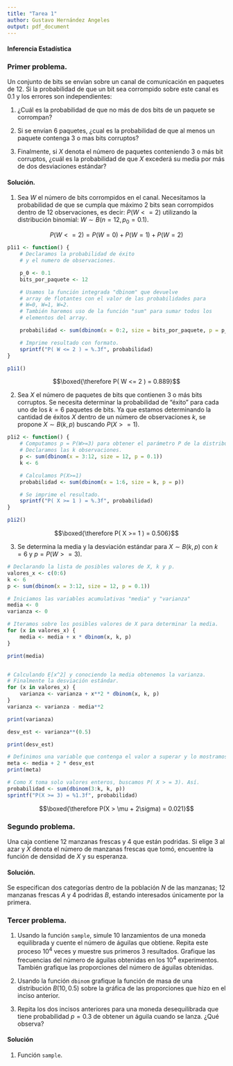 ```yaml
---
title: "Tarea 1"
author: Gustavo Hernández Angeles
output: pdf_document
---
```

#### Inferencia Estadística


### Primer problema.

Un conjunto de bits se envían sobre un canal de comunicación en paquetes de 12. Si la probabilidad de que un bit sea corrompido sobre este canal es 0.1 y los errores son independientes:

1. ¿Cuál es la probabilidad de que no más de dos bits de un paquete se corrompan?

2. Si se envían 6 paquetes, ¿cual es la probabilidad de que al menos un paquete contenga 3 o mas bits corruptos?

3. Finalmente, si $X$ denota el número de paquetes conteniendo 3 o más bit corruptos, ¿cuál es la probabilidad de que $X$ excederá su media por más de dos desviaciones estándar?

#### Solución. 

1. Sea $W$ el número de bits corrompidos en el canal. Necesitamos la probabilidad de que se cumpla que máximo 2 bits sean corrompidos dentro de 12 observaciones, es decir: $P( W <=2 )$ utilizando la distribución binomial: $W \sim B(n = 12, p_0 = 0.1)$.

$$ P(W<=2) = P(W = 0) + P(W = 1) + P(W= 2) $$
```r
p1i1 <- function() {
    # Declaramos la probabilidad de éxito
    # y el numero de observaciones.

    p_0 <- 0.1
    bits_por_paquete <- 12

    # Usamos la función integrada "dbinom" que devuelve
    # array de flotantes con el valor de las probabilidades para
    # W=0, W=1, W=2.
    # También haremos uso de la función "sum" para sumar todos los
    # elementos del array.

    probabilidad <- sum(dbinom(x = 0:2, size = bits_por_paquete, p = p_0))

    # Imprime resultado con formato.
    sprintf("P( W <= 2 ) = %.3f", probabilidad)
}

p1i1()
```
$$\boxed{\therefore P( W <= 2 ) = 0.889}$$

2. Sea $X$ el número de paquetes de bits que contienen 3 o más bits corruptos. Se necesita determinar la probabilidad de "éxito" para cada uno de los $k = 6$ paquetes de bits. Ya que estamos determinando la cantidad de éxitos $X$ dentro de un número de observaciones $k$, se propone $X \sim B(k,p)$ buscando $P(X>=1)$.

```r
p1i2 <- function() {
    # Computamos p = P(W>=3) para obtener el parámetro P de la distribución de X.
    # Declaramos las k observaciones.
    p <- sum(dbinom(x = 3:12, size = 12, p = 0.1))
    k <- 6

    # Calculamos P(X>=1)
    probabilidad <- sum(dbinom(x = 1:6, size = k, p = p))

    # Se imprime el resultado.
    sprintf("P( X >= 1 ) = %.3f", probabilidad)
}

p1i2()
```

$$\boxed{\therefore P( X >= 1 ) = 0.506}$$


3. Se determina la media y la desviación estándar para $X \sim B(k,p)$ con $k=6$ y $p = P(W>=3)$.
```r
# Declarando la lista de posibles valores de X, k y p.
valores_x <- c(0:6)
k <- 6
p <- sum(dbinom(x = 3:12, size = 12, p = 0.1))

# Iniciamos las variables acumulativas "media" y "varianza"
media <- 0
varianza <- 0

# Iteramos sobre los posibles valores de X para determinar la media.
for (x in valores_x) {
    media <- media + x * dbinom(x, k, p)
}

print(media)


# Calculando E[x^2] y conociendo la media obtenemos la varianza.
# Finalmente la desviación estándar.
for (x in valores_x) {
    varianza <- varianza + x**2 * dbinom(x, k, p)
}
varianza <- varianza - media**2

print(varianza)

desv_est <- varianza**(0.5)

print(desv_est)

# Definimos una variable que contenga el valor a superar y lo mostramos.
meta <- media + 2 * desv_est
print(meta)

# Como X toma solo valores enteros, buscamos P( X > = 3). Así.
probabilidad <- sum(dbinom(3:k, k, p))
sprintf("P(X >= 3) = %1.3f", probabilidad)
```

$$\boxed{\therefore P(X > \mu + 2\sigma) = 0.021}$$


### Segundo problema.

Una caja contiene 12 manzanas frescas y 4 que están podridas. Si elige 3 al azar y $X$ denota el número de manzanas frescas que tomó, encuentre la función de densidad de $X$ y su esperanza.  

#### Solución.  

Se especifican dos categorías dentro de la población $N$ de las manzanas; 12 manzanas frescas $A$ y 4 podridas $B$, estando interesados únicamente por la primera.

### Tercer problema.
1. Usando la función `sample`, simule 10 lanzamientos de una moneda equilibrada y cuente el número de águilas que obtiene. Repita este proceso $10^4$ veces y muestre sus primeros 3 resultados. Grafique las frecuencias del número de águilas obtenidas en los $10^4$ experimentos. También grafique las proporciones del número de águilas obtenidas.

2. Usando la función `dbinom` grafique la función de masa de una distribución $B(10,0.5)$ sobre la gráfica de las proporciones que hizo en el inciso anterior.

3. Repita los dos incisos anteriores para una moneda desequilibrada que tiene probabilidad $p = 0.3$ de obtener un águila cuando se lanza. ¿Qué observa?

#### Solución

1. Función `sample`.



